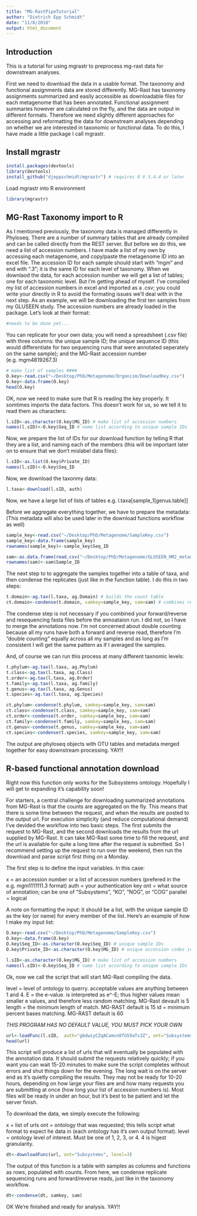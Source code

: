 ```yaml
---
title: "MG-RastPipeTutorial"
author: "Dietrich Epp Schmidt"
date: "11/8/2018"
output: html_document
---
```



## Introduction

This is a tutorial for using mgrastr to preprocess mg-rast data for downstream analyses.

First we need to download the data in a usable format. The taxonomy and functional assignments data are stored differently. MG-Rast has taxonomy assignments summarized and easily accessible as downloadable files for each metagenome that has been annotated. Functional assignment summaries however are calculated on the fly, and the data are output in different formats. Therefore we need slightly different approaches for accessing and reformatting the data for downstream analyses depending on whether we are interested in taxonomic or functional data. To do this, I have made a little package I call mgrastr.

## Install mgrastr

```r
install.packages(devtools)
library(devtools)
install_github("djeppschmidt/mgrastr") # requires R V 3.4.4 or later

```

Load mgrastr into R environment

```r
library(mgrastr)
```


## MG-Rast Taxonomy import to R

As I mentioned previously, the taxonomy data is managed differently in Phyloseq. There are a number of summary tables that are already compiled and can be called directly from the REST server. But before we do this, we need a list of accession numbers. I have made a list of my own by accessing each metagenome, and copy/paste the metagenome ID into an excel file. The accession ID for each sample should start with "mgm" and end with ".3"; it is the same ID for each level of taxonomy. When we downlaod the data, for each accession number we will get a list of tables; one for each taxonomic level. But I'm getting ahead of myself. I've compiled my list of accession numbers in excel and imported as a .csv; you could write your directly in R to avoid the formating issues we'll deal with in the next step. As an example, we will be downloading the first ten samples from my GLUSEEN study. The accession numbers are already loaded in the package. Let's look at their format:

```r
#needs to be done yet...
```
You can replicate for your own data; you will need a spreadsheet (.csv file) with three columns: the unique sample ID; the unique sequence ID (this would differentiate for two sequencing runs that were annotated seperately on the same sample); and the MG-Rast accession number (e.g. mgm4819267.3)
```r
# make list of samples ####
O.key<-read.csv("~/Desktop/PhD/Metagenome/Organism/DownloadKey.csv")
O.key<-data.frame(O.key)
head(O.key)
```

OK, now we need to make sure that R is reading the key properly. It somtimes imports the data factors. This doesn't work for us, so we tell it to read them as characters:

```r
l.sID<-as.character(O.key$MG_ID) # make list of accession numbers
names(l.sID)<-O.key$Seq_ID # name list according to unique sample IDs
```
Now, we prepare the list of IDs for our download function by telling R that they are a list, and naming each of the members (this will be important later on to ensure that we don't mislabel data files):
```r
l.sID<-as.list(O.key$Private_ID)
names(l.sID)<-O.key$Seq_ID
```
Now, we download the taxonmy data:
```r
l.taxa<-download(l.sID, auth)
```

Now, we have a large list of lists of tables e.g. l.taxa[sample_1[genus.table]]

Before we aggregate everything together, we have to prepare the metadata:
(This metadata will also be used later in the download functions workflow as well)
```r
sample_key<-read.csv("~/Desktop/PhD/Metagenome/SampleKey.csv")
sample_key<-data.frame(sample_key)
rownames(sample_key)<-sample_key$Seq_ID

sam<-as.data.frame(read.csv("~/Desktop/PhD/Metagenome/GLUSEEN_HM2_metadata.csv"))
rownames(sam)<-sam$Sample_ID
```

The next step to to aggregate the samples together into a table of taxa, and then condense the replicates (just like in the function table). I do this in two steps:

```r
t.domain<-ag.tax(l.taxa, ag.Domain) # builds the count table
ct.domain<-condense(t.domain, samkey=sample_key, sam=sam) # combines replicate sequencing runs
```
The condense step is not necessary if you combined your forward/reverse and resequencing fasta files before the annoataion run. I did not, so I have to merge the annotations now. I'm not concerned about double counting because all my runs have both a forward and reverse read, therefore I'm "double counting" equally across all my samples and as long as I'm consistent I will get the same pattern as if I averaged the samples. 

And, of course we can run this process at many different taxnomic levels:
```r
t.phylum<-ag.tax(l.taxa, ag.Phylum)
t.class<-ag.tax(l.taxa, ag.Class)
t.order<-ag.tax(l.taxa, ag.Order)
t.family<-ag.tax(l.taxa, ag.family)
t.genus<-ag.tax(l.taxa, ag.Genus)
t.species<-ag.tax(l.taxa, ag.Species)

ct.phylum<-condense(t.phylum, samkey=sample_key, sam=sam)
ct.class<-condense(t.class, samkey=sample_key, sam=sam)
ct.order<-condense(t.order, samkey=sample_key, sam=sam)
ct.family<-condense(t.family, samkey=sample_key, sam=sam)
ct.genus<-condense(t.genus, samkey=sample_key, sam=sam)
ct.species<-condense(t.species, samkey=sample_key, sam=sam)
```

The output are phyloseq objects with OTU tables and metadata merged together for easy downstream processing. YAY!!


## R-based functional annotation download

Right now this function only works for the Subsystems ontology. Hopefully I will get to expanding it's capability soon!

For starters, a central challenge for downloading summarized annotations from MG-Rast is that the counts are aggregated on the fly. This means that there is some time between the request, and when the results are posted to the output url. For execution simplicity (and reduce computational demand) I've devided the workflow into two basic steps. The first submits the request to MG-Rast, and the second downloads the results from the url supplied by MG-Rast. It can take MG-Rast some time to fill the request, and the url is available for quite a long time after the request is submitted. So I recommend setting up the request to run over the weekend, then run the download and parse script first thing on a Monday.

The first step is to define the input variables. In this case: 

x  = an accession number or a list of accession numbers (prefered in the e.g. mgm1111111.3 format)
auth = your authentication key
ont = what source of annotation; can be one of "Subsystems", "KO", "NOG", or "COG" 
parallel = logical

A note on formatting the input: it should be a list, with the unique sample ID as the key (or name) for every member of the list. Here's an example of how I make my input list:
```r
O.key<-read.csv("~/Desktop/PhD/Metagenome/SampleKey.csv")
O.key<-data.frame(O.key)
O.key$Seq_ID<-as.character(O.key$Seq_ID) # unique sample IDs
O.key$Private_ID<-as.character(O.key$MG_ID) # unique accession codes in mgm... .3 format

l.sID<-as.character(O.key$MG_ID) # make list of accession numbers
names(l.sID)<-O.key$Seq_ID # name list according to unique sample IDs
```

Ok, now we call the script that will start MG-Rast compiling the data.

level = level of ontology to querry. acceptable values are anything between 1 and 4.
E = the e-value. is interpreted as e^-E; thus higher values mean smaller e values, and therefore less random matching. MG-Rast devault is 5
length = the minimum length of match. MG-RAST default is 15
id = minimum percent bases matching. MG-RAST default is 60

*THIS PROGRAM HAS NO DEFAULT VALUE, YOU MUST PICK YOUR OWN*
```r
url<-loadFunc(l.sID,  auth="gbdwiyCZqACamvn8fG59aTs3Z", ont="Subsystems", level=3, E=15, length=15, id=60, parallel=FALSE)
head(url)
```

This script will produce a list of urls that will eventually be populated with the annotation data. It should submit the requests relatively quickly; if you want you can wait 15-20 minutes to make sure the script completes without errors and shut things down for the evening. The long wait is on the server end as it's quietly compiling the results. They may not be ready for 10-20 hours, depending on how large your files are and how many requests you are submitting at once (how long your list of accession numbers is). Most files will be ready in under an hour, but it's best to be patient and let the server finish.

To download the data, we simply execute the following:

x = list of urls
ont = ontology that was requested; this tells script what format to expect he data in (each ontology has it's own output format).
level = ontology level of interest. Must be one of 1, 2, 3, or 4. 4 is higest granularity.

```r
dt<-downloadFunc(url, ont="Subsystems", level=3)
```

The output of this function is a table with samples as columns and functions as rows, populated with counts. From here, we condense replicate sequencing runs and forward/reverse reads, just like in the taxonomy workflow.

```r
dt<-condense(dt, samkey, sam)
```

OK We're finished and ready for analysis. YAY!!